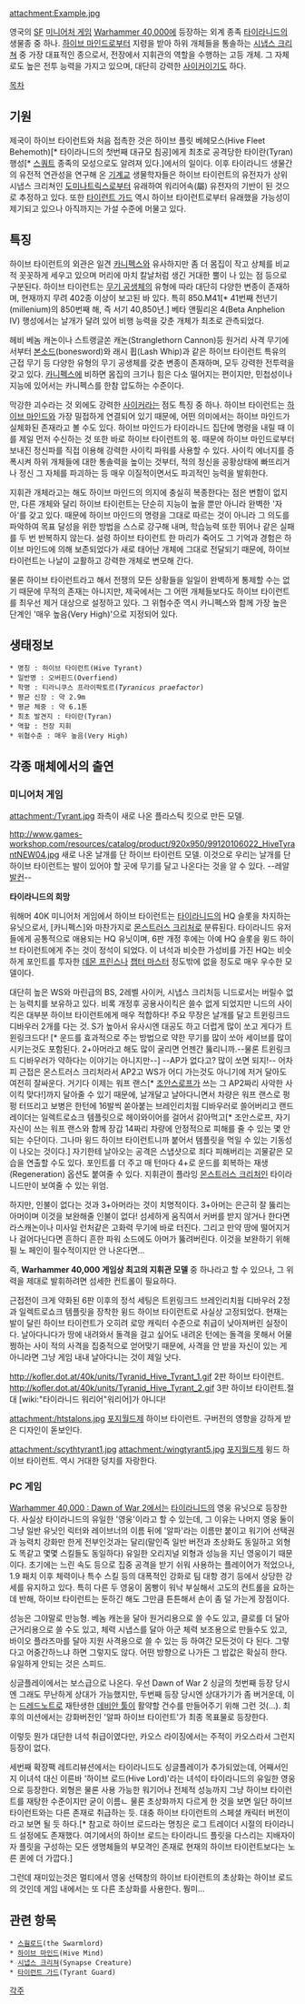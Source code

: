 {{{+1 '''Hive Tyrant(''Tyranicus Praefactor'')'''}}}

attachment:Example.jpg

영국의 [[SF]] [[미니어처 게임]] [[Warhammer 40,000]]에 등장하는 외계 종족 [[타이라니드]]의 생물종 중 하나. [[하이브 마인드]]로부터 지령을 받아 하위 개체들을 통솔하는 [[시냅스 크리쳐]] 중 가장 대표적인 종으로서, 전장에서 지휘관의 역할을 수행하는 고등 개체. 그 자체로도 높은 전투 능력을 가지고 있으며, 대단히 강력한 [[사이커]]이기도 하다.

[[목차]]
== 기원 ==
제국이 하이브 타이런트와 처음 접촉한 것은 하이브 플릿 베헤모스(Hive Fleet Behemoth)[* 타이라니드의 첫번째 대규모 침공]에게 최초로 공격당한 타이란(Tyran)행성[* [[스쿼트]] 종족의 모성으로도 알려져 있다.]에서의 일이다. 이후 타이라니드 생물간의 유전적 연관성을 연구해 온 [[기계교]] 생물학자들은 하이브 타이런트의 유전자가 상위 시냅스 크리쳐인 [[도미나트릭스]]로부터 유래하여 워리어속(屬) 유전자의 기반이 된 것으로 추정하고 있다. 또한 [[타이런트 가드]] 역시 하이브 타이런트로부터 유래했을 가능성이 제기되고 있으나 아직까지는 가설 수준에 머물고 있다.

== 특징 ==
하이브 타이런트의 외관은 일견 [[카니펙스]]와 유사하지만 좀 더 몸집이 작고 상체를 비교적 꼿꼿하게 세우고 있으며 머리에 마치 칼날처럼 생긴 거대한 뿔이 나 있는 점 등으로 구분된다. 하이브 타이런트는 [[무기 공생체]]의 유형에 따라 대단히 다양한 변종이 존재하며, 현재까지 무려 402종 이상이 보고된 바 있다. 특히 850.M41[* 41번째 천년기(millenium)의 850번째 해, 즉 서기 40,850년.] 베타 앤필리온 4(Beta Anphelion IV) 행성에서는 날개가 달려 있어 비행 능력을 갖춘 개체가 최초로 관측되었다.

헤비 베놈 캐논이나 스트랭글쏜 캐논(Stranglethorn Cannon)등 원거리 사격 무기에서부터 [[본소드]](bonesword)와 래시 휩(Lash Whip)과 같은 하이브 타이런트 특유의 근접 무기 등 다양한 유형의 무기 공생체를 갖춘 변종이 존재하며, 모두 강력한 전투력을 갖고 있다. [[카니펙스]]에 비하면 몸집의 크기나 힘은 다소 떨어지는 편이지만, 민첩성이나 지능에 있어서는 카니펙스를 한참 압도하는 수준이다.

막강한 괴수라는 것 외에도 강력한 [[사이커]]라는 점도 특징 중 하나. 하이브 타이런트는 [[하이브 마인드]]와 가장 밀접하게 연결되어 있기 때문에, 어떤 의미에서는 하이브 마인드가 실체화된 존재라고 볼 수도 있다. 하이브 마인드가 타이라니드 집단에 명령을 내릴 때 이를 제일 먼저 수신하는 것 또한 바로 하이브 타이런트의 몫. 때문에 하이브 마인드로부터 보내진 정신파를 직접 이용해 강력한 사이킥 파워를 사용할 수 있다. 사이킥 에너지를 증폭시켜 하위 개체들에 대한 통솔력을 높이는 것부터, 적의 정신을 공황상태에 빠뜨리거나 정신 그 자체를 파괴하는 등 매우 이질적이면서도 파괴적인 능력을 발휘한다.

지휘관 개체라고는 해도 하이브 마인드의 의지에 충실히 복종한다는 점은 변함이 없지만, 다른 개체와 달리 하이브 타이런트는 단순히 지능이 높을 뿐만 아니라 완벽한 '자아'를 갖고 있다. 때문에 하이브 마인드의 명령을 그대로 따르는 것이 아니라 그 의도를 파악하여 목표 달성을 위한 방법을 스스로 강구해 내며, 학습능력 또한 뛰어나 같은 실패를 두 번 반복하지 않는다. 설령 하이브 타이런트 한 마리가 죽어도 그 기억과 경험은 하이브 마인드에 의해 보존되었다가 새로 태어난 개체에 그대로 전달되기 때문에, 하이브 타이런트는 나날이 교활하고 강력한 개체로 변모해 간다.

물론 하이브 타이런트라고 해서 전쟁의 모든 상황들을 일일이 완벽하게 통제할 수는 없기 때문에 무적의 존재는 아니지만, 제국에서는 그 어떤 개체들보다도 하이브 타이런트를 최우선 제거 대상으로 설정하고 있다. 그 위협수준 역시 카니펙스와 함께 가장 높은 단계인 '매우 높음(Very High)'으로 지정되어 있다.

== 생태정보 ==
 * 명칭 : 하이브 타이런트(Hive Tyrant)
 * 일반명 : 오버핀드(Overfiend)
 * 학명 : 티라니쿠스 프라이팍토르(''Tyranicus praefactor'')
 * 평균 신장 : 약 2.9m
 * 평균 체중 : 약 6.1톤
 * 최초 발견지 : 타이란(Tyran)
 * 역할 : 전장 지휘
 * 위협수준 : 매우 높음(Very High)

== 각종 매체에서의 출연 ==
=== 미니어처 게임 ===
attachment:/Tyrant.jpg
좌측이 새로 나온 플라스틱 킷으로 만든 모델. 

http://www.games-workshop.com/resources/catalog/product/920x950/99120106022_HiveTyrantNEW04.jpg
새로 나온 날개를 단 하이브 타이런트 모델. 이것으로 우리는 날개를 단 하이브 타이런트는 발이 있어야 할 곳에 무기를 달고 나온다는 것을 알 수 있다. --레알 [[발컨]]--

'''타이라니드의 희망'''

워해머 40K 미니어처 게임에서 하이브 타이런트는 [[타이라니드]]의 HQ 슬롯을 차지하는 유닛으로서, [카니펙스]와 마찬가지로 [[몬스트러스 크리처]]로 분류된다. 타이라니드 유저들에게 공통적으로 애용되는 HQ 유닛이며, 6판 개정 후에는 아예 HQ 슬롯을 윙드 하이브 타이런트에게 주는 것이 정석이 되었다. 이 녀석과 비슷한 가성비를 가진 HQ는 비슷하게 포인트를 투자한 [[데몬 프린스]]나 [[챕터 마스터]] 정도밖에 없을 정도로 매우 우수한 모델이다.

대단히 높은 WS와 마린급의 BS, 2레벨 사이커, 시냅스 크리처등 니드로서는 버릴수 없는 능력치를 보유하고 있다. 비록 개정후 공용사이킥은 쓸수 없게 되었지만 니드의 사이킥은 대부분 하이브 타이런트에게 매우 적합하다! 주요 무장은 날개를 달고 트윈링크드 디바우러 2개를 다는 것. S가 높아서 유사시엔 대공도 하고 더럽게 많이 쏘고 게다가 트윈링크드다! [* 운드를 효과적으로 주는 방법으로 약한 무기를 많이 쏘아 세이브를 많이 시키는것도 포함된다. 2+아머라고 해도 많이 굴리면 언젠간 뚫리니까.--물론 트윈링크드 디바우러가 약하다는 이야기는 아니지만--]  --AP가 없다고? 많이 쏘면 되지!-- 어차피 근접은 몬스트러스 크리처라서 AP2고 WS가 어디 가는것도 아니기에 저거 달아도 여전히 잘싸운다. 거기다 이제는 워프 랜스[* [[조안스로프]]가 쓰는 그 AP2짜리 사악한 사이킥 맞다!]까지 달아줄 수 있기 때문에, 날개달고 날아다니면서 차량은 워프 랜스로 펑펑 터뜨리고 보병은 한턴에 16발씩 쏟아붙는 브레인리치웜 디바우러로 쓸어버리고 랜드 레이더는 일렉트로쇼크 템플릿으로 헤이와이어를 걸어서 갉아먹고[* 조안스로프, 자기 자신이 쓰는 워프 랜스와 함께 장갑 14짜리 차량에 안정적으로 피해를 줄 수 있는 몇 안되는 수단이다. 그나마 윙드 하이브 타이런트니까 붙어서 템플릿을 먹일 수 있는 기동성이 나오는 것이다.] 자기한테 날아오는 공격은 스냅샷으로 죄다 피해버리는 괴물같은 모습을 연출할 수도 있다. 포인트를 더 주고 매 턴마다 4+로 운드를 회복하는 재생(Regeneration) 옵션도 붙여줄 수 있다. 지휘관이 플라잉 [[몬스트러스 크리처]]인 타이라니드만이 보여줄 수 있는 위엄.

하지만, 인불이 없다는 것과 3+아머라는 것이 치명적이다. 3+아머는 은근히 잘 뚫리는 아머이며 이것을 보완해줄 인불이 없다! 섬세하게 움직여서 커버를 받지 않거나 한다면 라스캐논이나 미사일 런처같은 고화력 무기에 바로 터진다. 그리고 만약 땅에 떨어지거나 걸어다닌다면 흔하디 흔한 파워 소드에도 아머가 뚫려버린다. 이것을 보완하기 위해 필 노 페인이 필수적이지만 안 나온다면...

즉, '''Warhammer 40,000 게임상 최고의 지휘관 모델''' 중 하나라고 할 수 있으나, 그 위력을 제대로 발휘하려면 섬세한 컨트롤이 필요하다.

근접전이 크게 약화된 6판 이후의 정석 세팅은 트윈링크드 브레인리치웜 디바우러 2정과 일렉트로쇼크 템플릿을 장착한 윙드 하이브 타이런트로 사실상 고정되었다. 현재는 발이 달린 하이브 타이런트가 오히려 로망 캐릭터 수준으로 취급이 낮아져버린 실정이다. 날아다니다가 땅에 내려와서 돌격을 걸고 싶어도 내려온 턴에는 돌격을 못해서 어물쩡하는 사이 적의 사격을 집중적으로 얻어맞기 때문에, 사격을 안 받을 자신이 있는 게 아니라면 그냥 게임 내내 날아다니는 것이 제일 낫다.

http://kofler.dot.at/40k/units/Tyranid_Hive_Tyrant_1.gif
2판 하이브 타이런트.
http://kofler.dot.at/40k/units/Tyranid_Hive_Tyrant_2.gif 
3판 하이브 타이런트.절대 [wiki:"타이라니드 워리어"워리어]가 아니다!

attachment:/htstalons.jpg
[[포지월드]]제 하이브 타이런트. 구버전의 영향을 강하게 받은 디자인이 돋보인다.

attachment:/scythtyrant1.jpg
attachment:/wingtyrant5.jpg
[[포지월드]]제 윙드 하이브 타이런트. 역시 거대한 덩치를 자랑한다.

=== PC 게임 ===
[[Warhammer 40,000 : Dawn of War 2]]에서는 [[타이라니드]]의 영웅 유닛으로 등장한다. 사실상 타이라니드의 유일한 '영웅'이라고 할 수 있는데, 그 이유는 나머지 영웅 둘이 그냥 일반 유닛인 릭터와 레이브너의 이름 뒤에 '알파'라는 이름만 붙이고 워기어 선택권과 능력치 강화만 한게 전부인것과는 달리(말인즉 일반 버전과 초상화도 동일하고 외형도 똑같고 몇몇 스킬들도 동일하다) 유일한 오리지널 외형과 성능을 지닌 영웅이기 때문이다. 초기에는 느린 속도 등으로 집중 공격을 받기 쉬워 사용하는 플레이어가 적었으나, 1.9 패치 이후 체력이나 특수 스킬 등의 대폭적인 강화로 팀 대항 경기 등에서 상당한 강세를 유지하고 있다. 특히 다른 두 영웅이 몸빵이 워낙 부실해서 고도의 컨트롤을 요하는데 반해, 하이브 타이런트는 둔하긴 해도 그만큼 튼튼해서 손이 좀 덜 가는게 장점이다.

성능은 그야말로 만능형. 베놈 캐논을 달아 원거리용으로 쓸 수도 있고, 클로를 더 달아 근거리용으로 쓸 수도 있고, 체력 시냅스를 달아 아군 체력 보조용으로 만들수도 있고, 바이오 플라즈마를 달아 지원 사격용으로 쓸 수 있는 등 하여간 모든것이 다 된다. 그렇다고 어중간하느냐 하면 그렇지도 않다. 어떤 방향으로 나가든 그 밥값은 확실히 한다. 유일하게 안되는 것은 스피드.

싱글플레이에서는 보스급으로 나온다. 우선 Dawn of War 2 싱글의 첫번째 등장 당시엔 그래도 무난하게 상대가 가능했지만, 두번째 등장 당시엔 상대가기가 좀 버거운데, 이는 [[드레드노트]]로 재탄생한 [[데비안 툴]]이 활약할 건수를 만들어주기 위해 그런 것(...). 최후의 미션에서는 강화버전인 '알파 하이브 타이런트'가 최종 목표물로 등장한다.

이렇듯 뭔가 대단한 녀석 취급이였다만, 카오스 라이징에서는 주적이 카오스라서 그런지 등장이 없다.

세번째 확장팩 레트리뷰션에서는 타이라니드도 싱글플레이가 추가되었는데, 어째서인지 이녀석 대신 이른바 '하이브 로드(Hive Lord)'라는 녀석이 타이라니드의 유일한 영웅으로 등장한다. 외형은 물론 사용 가능한 워기어나 전체적 성능까지 그냥 하이브 타이런트를 재탕한 수준이지만 굳이 이름ㄴ 물론 초상화까지 다르게 한 것을 보면 일단 하이브 타이런트와는 다른 존재로 취급하는 듯. 대충 하이브 타이런트의 스페셜 캐릭터 버전이라고 보면 될 듯 하다.[* 참고로 하이브 로드라는 명칭은 로그 트레이더 시절의 타이라니드 설정에도 존재했다. 여기에서의 하이브 로드는 타이라니드 플릿을 다스리는 지배자이자 플릿을 구성하는 모든 생명체들의 부모격인 존재로 현재의 하이브 타이런트보다는 노른 퀸에 더 가깝다.]

그런데 재미있는것은 멀티에서 영웅 선택창의 하이브 타이런트의 초상화는 하이브 로드의 것인데 게임 내에서는 또 다른 초상화를 사용한다. 뭥미...

== 관련 항목 ==
 * [[스웜로드]](the Swarmlord)
 * [[하이브 마인드]](Hive Mind)
 * [[시냅스 크리쳐]](Synapse Creature)
 * [[타이런트 가드]](Tyrant Guard)
[[각주]]
